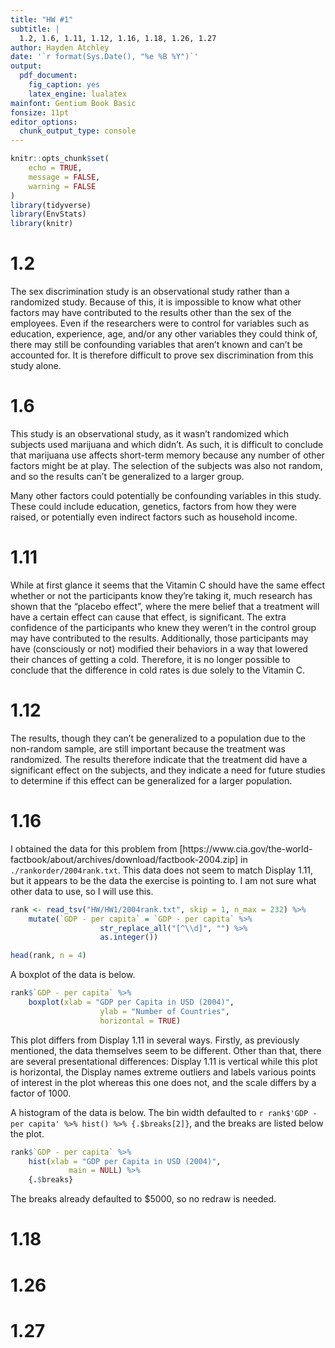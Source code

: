 ```yaml
---
title: "HW #1"
subtitle: |
  1.2, 1.6, 1.11, 1.12, 1.16, 1.18, 1.26, 1.27
author: Hayden Atchley
date: '`r format(Sys.Date(), "%e %B %Y")`'
output: 
  pdf_document: 
    fig_caption: yes
    latex_engine: lualatex
mainfont: Gentium Book Basic
fonsize: 11pt
editor_options: 
  chunk_output_type: console
---
```


```r
knitr::opts_chunk$set(
	echo = TRUE,
	message = FALSE,
	warning = FALSE
)
library(tidyverse)
library(EnvStats)
library(knitr)
```


# 1.2
The sex discrimination study is an observational study rather than a randomized study. Because of this, it is impossible to know what other factors may have contributed to the results other than the sex of the employees. Even if the researchers were to control for variables such as education, experience, age, and/or any other variables they could think of, there may still be confounding variables that aren't known and can't be accounted for. It is therefore difficult to prove sex discrimination from this study alone.

# 1.6
This study is an observational study, as it wasn't randomized which subjects used marijuana and which didn't. As such, it is difficult to conclude that marijuana use affects short-term memory because any number of other factors might be at play. The selection of the subjects was also not random, and so the results can't be generalized to a larger group.

Many other factors could potentially be confounding variables in this study. These could include education, genetics, factors from how they were raised, or potentially even indirect factors such as household income.

# 1.11
While at first glance it seems that the Vitamin C should have the same effect whether or not the participants know they're taking it, much research has shown that the "placebo effect", where the mere belief that a treatment will have a certain effect can cause that effect, is significant. The extra confidence of the participants who knew they weren't in the control group may have contributed to the results. Additionally, those participants may have (consciously or not) modified their behaviors in a way that lowered their chances of getting a cold. Therefore, it is no longer possible to conclude that the difference in cold rates is due solely to the Vitamin C.

# 1.12
The results, though they can't be generalized to a population due to the non-random sample, are still important because the treatment was randomized. The results therefore indicate that the treatment did have a significant effect on the subjects, and they indicate a need for future studies to determine if this effect can be generalized for a larger population.

# 1.16
I obtained the data for this problem from [https://www.cia.gov/the-world-factbook/about/archives/download/factbook-2004.zip] in `./rankorder/2004rank.txt`. This data does not seem to match Display 1.11, but it appears to be the data the exercise is pointing to. I am not sure what other data to use, so I will use this.

```r
rank <- read_tsv("HW/HW1/2004rank.txt", skip = 1, n_max = 232) %>% 
	mutate(`GDP - per capita` = `GDP - per capita` %>% 
				 	str_replace_all("[^\\d]", "") %>% 
				 	as.integer()) 

head(rank, n = 4)
```

A boxplot of the data is below.

```r
rank$`GDP - per capita` %>% 
	boxplot(xlab = "GDP per Capita in USD (2004)",
					ylab = "Number of Countries",
					horizontal = TRUE)
```

This plot differs from Display 1.11 in several ways. Firstly, as previously mentioned, the data themselves seem to be different. Other than that, there are several presentational differences: Display 1.11 is vertical while this plot is horizontal, the Display names extreme outliers and labels various points of interest in the plot whereas this one does not, and the scale differs by a factor of 1000.

A histogram of the data is below. The bin width defaulted to `r rank$'GDP - per capita' %>% hist() %>% {.$breaks[2]}`, and the breaks are listed below the plot.

```r
rank$`GDP - per capita` %>% 
	hist(xlab = "GDP per Capita in USD (2004)",
			 main = NULL) %>% 
	{.$breaks}
```

The breaks already defaulted to $5000, so no redraw is needed.

# 1.18


# 1.26


# 1.27
